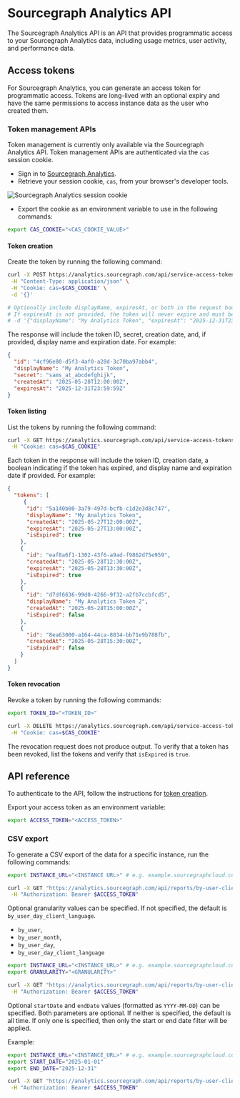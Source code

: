 # Sourcegraph Analytics API

The Sourcegraph Analytics API is an API that provides programmatic access to your Sourcegraph Analytics data, including usage metrics, user activity, and performance data.

## Access tokens

For Sourcegraph Analytics, you can generate an access token for programmatic access. Tokens are long-lived with an optional expiry and have the same permissions to access instance data as the user who created them.

### Token management APIs

Token management is currently only available via the Sourcegraph Analytics API. Token management APIs are authenticated via the `cas` session cookie.

- Sign in to [Sourcegraph Analytics](https://analytics.sourcegraph.com).
- Retrieve your session cookie, `cas`, from your browser's developer tools.

![Sourcegraph Analytics session cookie](https://storage.googleapis.com/sourcegraph-assets/Docs/analytics-cookie.png)

- Export the cookie as an environment variable to use in the following commands:

```sh
export CAS_COOKIE="<CAS_COOKIE_VALUE>"
```

#### Token creation

Create the token by running the following command:

```sh
curl -X POST https://analytics.sourcegraph.com/api/service-access-tokens \
 -H "Content-Type: application/json" \
 -H "Cookie: cas=$CAS_COOKIE" \
 -d '{}'

# Optionally include displayName, expiresAt, or both in the request body.
# If expiresAt is not provided, the token will never expire and must be revoked manually.
# -d '{"displayName": "My Analytics Token", "expiresAt": "2025-12-31T23:59:59Z"}'
```

The response will include the token ID, secret, creation date, and, if provided, display name and expiration date. For example:

```json
{
  "id": "4cf96e80-d5f3-4af0-a28d-3c70ba97abb4",
  "displayName": "My Analytics Token",
  "secret": "sams_at_abcdefghijk",
  "createdAt": "2025-05-28T12:00:00Z",
  "expiresAt": "2025-12-31T23:59:59Z"
}
```

#### Token listing

List the tokens by running the following command:

```sh
curl -X GET https://analytics.sourcegraph.com/api/service-access-tokens \
 -H "Cookie: cas=$CAS_COOKIE"
```

Each token in the response will include the token ID, creation date, a boolean indicating if the token has expired, and display name and expiration date if provided. For example:

```json
{
  "tokens": [
     {
      "id": "5a140b00-3a79-497d-bcfb-c1d2e3d8c747",
      "displayName": "My Analytics Token",
      "createdAt": "2025-05-27T12:00:00Z",
      "expiresAt": "2025-05-27T13:00:00Z",
      "isExpired": true
    },
    {
      "id": "eaf8a6f1-1302-43f6-a9ad-f9862d75e959",
      "createdAt": "2025-05-28T12:30:00Z",
      "expiresAt": "2025-05-28T13:30:00Z",
      "isExpired": true
    },
    {
      "id": "d7df6636-99d0-4266-9f32-a2fb7ccbfcd5",
      "displayName": "My Analytics Token 2",
      "createdAt": "2025-05-28T15:00:00Z",
      "isExpired": false
    },
    {
      "id": "8ea63000-a164-44ca-8834-bb71e9b788fb",
      "createdAt": "2025-05-28T15:30:00Z",
      "isExpired": false
    }
  ]
}
```

#### Token revocation

Revoke a token by running the following commands:

```sh
export TOKEN_ID="<TOKEN_ID>"

curl -X DELETE https://analytics.sourcegraph.com/api/service-access-tokens/$TOKEN_ID \
 -H "Cookie: cas=$CAS_COOKIE"
```

<Callout type="note">The revocation request does not produce output. To verify that a token has been revoked, list the tokens and verify that `isExpired` is `true`.</Callout>

## API reference

To authenticate to the API, follow the instructions for [token creation](#token-creation).

Export your access token as an environment variable:

```sh
export ACCESS_TOKEN="<ACCESS_TOKEN>"
```

### CSV export

To generate a CSV export of the data for a specific instance, run the following commands:

```sh
export INSTANCE_URL="<INSTANCE URL>" # e.g. example.sourcegraphcloud.com

curl -X GET "https://analytics.sourcegraph.com/api/reports/by-user-client-date?instanceURL=$INSTANCE_URL" \
 -H "Authorization: Bearer $ACCESS_TOKEN"
```

Optional granularity values can be specified. If not specified, the default is `by_user_day_client_language`.

- `by_user`,
- `by_user_month`,
- `by_user_day`,
- `by_user_day_client_language`

```sh
export INSTANCE_URL="<INSTANCE_URL>" # e.g. example.sourcegraphcloud.com
export GRANULARITY="<GRANULARITY>"

curl -X GET "https://analytics.sourcegraph.com/api/reports/by-user-client-date?instanceURL=$INSTANCE_URL&granularity=$GRANULARITY" \
 -H "Authorization: Bearer $ACCESS_TOKEN"
```

Optional `startDate` and `endDate` values (formatted as `YYYY-MM-DD`) can be specified. Both parameters are optional. If neither is specified, the default is all time. If only one is specified, then only the start or end date filter will be applied.

Example:

```sh
export INSTANCE_URL="<INSTANCE_URL>" # e.g. example.sourcegraphcloud.com
export START_DATE="2025-01-01"
export END_DATE="2025-12-31"

curl -X GET "https://analytics.sourcegraph.com/api/reports/by-user-client-date?instanceURL=$INSTANCE_URL&startDate=$START_DATE&endDate=$END_DATE" \
 -H "Authorization: Bearer $ACCESS_TOKEN"
```
